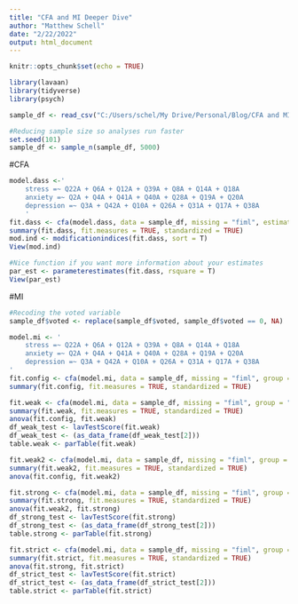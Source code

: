 ---
title: "CFA and MI Deeper Dive"
author: "Matthew Schell"
date: "2/22/2022"
output: html_document
---

```{r setup, include=FALSE}
knitr::opts_chunk$set(echo = TRUE)
```

```{r}
library(lavaan)
library(tidyverse)
library(psych)

sample_df <- read_csv("C:/Users/schel/My Drive/Personal/Blog/CFA and MI Deeper Dive/cfa_mi_deeper_drive_data.csv")

#Reducing sample size so analyses run faster
set.seed(101)
sample_df <- sample_n(sample_df, 5000)
```

#CFA
```{r}
model.dass <-'
    stress =~ Q22A + Q6A + Q12A + Q39A + Q8A + Q14A + Q18A 
    anxiety =~ Q2A + Q4A + Q41A + Q40A + Q28A + Q19A + Q20A
    depression =~ Q3A + Q42A + Q10A + Q26A + Q31A + Q17A + Q38A 
    '
fit.dass <- cfa(model.dass, data = sample_df, missing = "fiml", estimator = "ML")
summary(fit.dass, fit.measures = TRUE, standardized = TRUE)
mod.ind <- modificationindices(fit.dass, sort = T)
View(mod.ind)

#Nice function if you want more information about your estimates
par_est <- parameterestimates(fit.dass, rsquare = T)
View(par_est)
```

#MI
```{r}
#Recoding the voted variable
sample_df$voted <- replace(sample_df$voted, sample_df$voted == 0, NA)

model.mi <- ' 
    stress =~ Q22A + Q6A + Q12A + Q39A + Q8A + Q14A + Q18A
    anxiety =~ Q2A + Q4A + Q41A + Q40A + Q28A + Q19A + Q20A
    depression =~ Q3A + Q42A + Q10A + Q26A + Q31A + Q17A + Q38A 
'
fit.config <- cfa(model.mi, data = sample_df, missing = "fiml", group = "voted",  estimator = "ML")
summary(fit.config, fit.measures = TRUE, standardized = TRUE)

fit.weak <- cfa(model.mi, data = sample_df, missing = "fiml", group = "voted", group.equal = "loadings",  estimator = "ML")
summary(fit.weak, fit.measures = TRUE, standardized = TRUE)
anova(fit.config, fit.weak)
df_weak_test <- lavTestScore(fit.weak)
df_weak_test <- (as_data_frame(df_weak_test[2]))
table.weak <- parTable(fit.weak)

fit.weak2 <- cfa(model.mi, data = sample_df, missing = "fiml", group = "voted", group.equal = "loadings", group.partial = c("anxiety =~ Q40A", "anxiety =~ Q41A", "anxiety =~ Q4A", "stress =~ Q14A"),  estimator = "ML")
summary(fit.weak2, fit.measures = TRUE, standardized = TRUE)
anova(fit.config, fit.weak2)

fit.strong <- cfa(model.mi, data = sample_df, missing = "fiml", group = "voted", group.equal = c("loadings", "intercepts"), group.partial = c("anxiety =~ Q40A", "anxiety =~ Q41A", "anxiety =~ Q4A", "stress =~ Q14A", "Q14A ~1"),  estimator = "ML")
summary(fit.strong, fit.measures = TRUE, standardized = TRUE)
anova(fit.weak2, fit.strong)
df_strong_test <- lavTestScore(fit.strong)
df_strong_test <- (as_data_frame(df_strong_test[2]))
table.strong <- parTable(fit.strong)

fit.strict <- cfa(model.mi, data = sample_df, missing = "fiml", group = "voted", group.equal = c("loadings", "intercepts", "residuals"), group.partial = c("anxiety =~ Q40A", "anxiety =~ Q41A", "anxiety =~ Q4A", "stress =~ Q14A"),  estimator = "ML")
summary(fit.strict, fit.measures = TRUE, standardized = TRUE)
anova(fit.strong, fit.strict)
df_strict_test <- lavTestScore(fit.strict)
df_strict_test <- (as_data_frame(df_strict_test[2]))
table.strict <- parTable(fit.strict)
```

